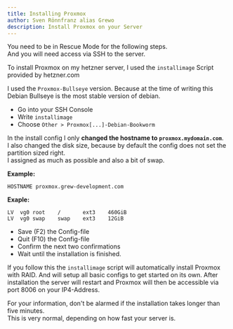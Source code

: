 ```yaml
---
title: Installing Proxmox
author: Sven Rönnfranz alias Grewo
description: Install Proxmox on your Server
---
```



<Aside type="caution">
You need to be in Rescue Mode for the following steps.<br/>
And you will need access via SSH to the server.
</Aside>

To install Proxmox on my hetzner server, I used the `installimage` Script provided by hetzner.com<br/>

I used the `Proxmox-Bullseye` version. Because at the time of writing this Debian Bullseye is the most stable version of debian.

* Go into your SSH Console
* Write `installimage`
* Choose `Other > Proxmox[...]-Debian-Bookworm`

In the install config I only **changed the hostname to `proxmox.mydomain.com`**.<br/>
I also changed the disk size, because by default the config does not set the partition sized right.<br/>
I assigned as much as possible and also a bit of swap.

**Example:**
```
HOSTNAME proxmox.grew-development.com
```

**Exaple:**
```
LV  vg0 root    /       ext3    460GiB
LV  vg0 swap    swap    ext3    12GiB 
```

* Save (F2) the Config-file
* Quit (F10) the Config-file
* Confirm the next two confirmations
* Wait until the installation is finished.

If you follow this the `installimage` script will automatically install Proxmox with RAID. And will setup all basic configs to get started on its own.
After installation the server will restart and Proxmox will then be accessible via port 8006 on your IP4-Address.

<Aside type="note">
For your information, don't be alarmed if the installation takes longer than five minutes.<br/>
This is very normal, depending on how fast your server is.
</Aside>
